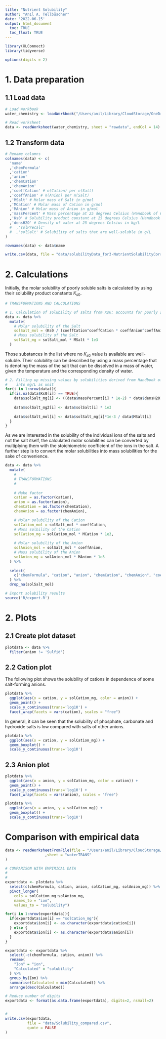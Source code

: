 ```yaml
---
title: "Nutrient Solubility"
author: "Anıl A. Tellbüscher"
date: '2022-06-15'
output: html_document
  toc: TRUE
  toc_float: TRUE
---
```




```r
library(XLConnect)
library(tidyverse)

options(digits = 2)
```







# 1. Data preparation

## 1.1 Load data

```r
# Load Workbook
water_chemistry <- loadWorkbook("/Users/anil/Library/CloudStorage/OneDrive-JihočeskáuniverzitavČeskýchBudějovicích/General/Aquaponics - Water Chemistry.xlsx")
```



```r
# Read worksheet
data <- readWorksheet(water_chemistry, sheet = "rawdata", endCol = 14)
```



## 1.2 Transform data

```r
# Rename columns
colnames(data) <- c(
  'name'
  ,'chemFormula'
  ,'cation'
  ,'anion'
  ,'chemCation'
  ,'chemAnion'
  ,'coeffCation' # n(Cation) per n(Salt)
  ,'coeffAnion' # n(Anion) per n(Salt)
  ,'MSalt' # Molar mass of Salt in g/mol
  ,'MCation' # Molar mass of Cation in g/mol
  ,'MAnion' # Molar mass of Anion in g/mol
  ,'massPercent' # Mass percentage at 25 degrees Celsius (Handbook of Chemistry and Physics, 88th ed.)
  ,'Ks0' # Solubility product constant at 25 degrees Celsius (Handbook of Chemistry and Physics, 88th ed.)
  ,'densH2O' # Density of water at 25 degrees Celsius in kg/L
  #  ,'solPrecalc'
  #  ,'solSalt' # Solubility of salts that are well-soluble in g/L
)

rownames(data) <- data$name
```



```r
write.csv(data, file = "data/solubilityData_for3-NutrientSolubilityCorrected.csv")
```



# 2. Calculations

Initially, the molar solubility of poorly soluble salts is calculated by using their solubility product constants $K_{s0}$.

```r
# TRANSFORMATIONS AND CALCULATIONS

# 1. Calculation of solubility of salts from Ks0; accounts for poorly soluble salts
data <- data %>%
  mutate(
    # Molar solubility of the Salt
    solSalt_mol = (Ks0 / (coeffCation^coeffCation * coeffAnion^coeffAnion))^(1/(coeffCation + coeffAnion)),
    # Mass solubility of the Salt
    solSalt_mg = solSalt_mol * MSalt * 1e3
  )
```



Those substances in the list where no $K_{s0}$ value is available are well-soluble. Their solubility can be described by using a mass percentage that is denoting the mass of the salt that can be dissolved in a mass of water, given the temperature and the corresponding density of water.

```r
# 2. Filling up missing values by solubilities derived from Handbook of Chemistry and Physics, 88th ed. after conversion
#    into mg/L as unit
for(i in 1:nrow(data)){
  if(is.na(data$Ks0[i]) == TRUE){
    data$solSalt_mg[i] <- ((data$massPercent[i] * 1e-2) * data$densH2O[i]) / (1 - (data$massPercent[i]*1e-2)) * 1e6
    
    data$solSalt_mg2[i] <- data$solSalt[i] * 1e3
    
    data$solSalt_mol[i] <- data$solSalt_mg[i]*1e-3 / data$MSalt[i]
  }
}
```



As we are interested in the solubility of the individual ions of the salts and not the salt itself, the calculated molar solubilities can be converted by multiplying them with the stoichiometric coefficient of the ions in the salt.
A further step is to convert the molar solubilities into mass solubilities for the sake of convenience.

```r
data <- data %>%
  mutate(
    #
    # TRANSFORMATIONS
    #
    
    # Make factor
    cation = as.factor(cation),
    anion = as.factor(anion),
    chemCation = as.factor(chemCation),
    chemAnion = as.factor(chemAnion),

    # Molar solubility of the Cation
    solCation_mol = solSalt_mol * coeffCation,
    # Mass solbility of the Cation
    solCation_mg = solCation_mol * MCation * 1e3,
    
    # Molar solubility of the Anion
    solAnion_mol = solSalt_mol * coeffAnion,
    # Mass solubility of the Anion
    solAnion_mg = solAnion_mol * MAnion * 1e3
  ) %>%
  
  select(
    c("chemFormula", "cation", "anion", "chemCation", "chemAnion", "coeffCation", "coeffAnion", "MSalt", "MCation", "MAnion", "Ks0", "solSalt_mol", "solCation_mol", "solAnion_mol", "solSalt_mg", "solCation_mg", "solAnion_mg")
  ) %>%
  drop_na(solSalt_mol)
```



```r
# Export solubility results
source('R/export.R')
```




# 2. Plots

## 2.1 Create plot dataset
```r
plotdata <- data %>% 
  filter(anion != 'Sulfid')
```



## 2.2 Cation plot

The following plot shows the solubility of cations in dependence of some salt-forming anions.

```r
plotdata %>%
  ggplot(aes(x = cation, y = solCation_mg, color = anion)) + 
  geom_point() + 
  scale_y_continuous(trans='log10') +
  facet_wrap(facets = vars(cation), scales = "free")
```



In general, it can be seen that the solubility of phosphate, carbonate and hydroxide salts is low compared with salts of other anions.

```r
plotdata %>%
  ggplot(aes(x = cation, y = solCation_mg)) + 
  geom_boxplot() + 
  scale_y_continuous(trans='log10')
```





## 2.3 Anion plot

```r
plotdata %>%
  ggplot(aes(x = anion, y = solCation_mg, color = cation)) + 
  geom_point() + 
  scale_y_continuous(trans='log10') +
  facet_wrap(facets = vars(anion), scales = "free")
```



```r
plotdata %>%
  ggplot(aes(x = anion, y = solCation_mg)) + 
  geom_boxplot() + 
  scale_y_continuous(trans='log10')
```





# Comparison with empirical data

```r
data <- readWorksheetFromFile(file = "/Users/anil/Library/CloudStorage/OneDrive-JihočeskáuniverzitavČeskýchBudějovicích/General/Aquaponics - Masterfile Nutrients.xlsx"
                  ,sheet = "waterTRANS"
)

# COMPARISON WITH EMPIRICAL DATA
#
#
exportdata <- plotdata %>%
  select(c(chemFormula, cation, anion, solCation_mg, solAnion_mg)) %>%
  pivot_longer(
    cols = solCation_mg:solAnion_mg,
    names_to = "ion",
    values_to = "solubility")

for(i in 1:nrow(exportdata)){
  if(exportdata$ion[i] == "solCation_mg"){
    exportdata$ion[i] <- as.character(exportdata$cation[i])
  } else {
    exportdata$ion[i] <- as.character(exportdata$anion[i])
  }
}

exportdata <- exportdata %>%
  select(-c(chemFormula, cation, anion)) %>%
  rename(
    "Ion" = "ion",
    "Calculated" = "solubility"
  ) %>%
  group_by(Ion) %>%
  summarise(Calculated = min(Calculated)) %>%
  arrange(desc(Calculated))

# Reduce number of digits
exportdata <- format(as.data.frame(exportdata), digits=2, nsmall=2)


# 
write.csv(exportdata,
          file = "data/Solubility_compared.csv",
          quote = FALSE
)
```

